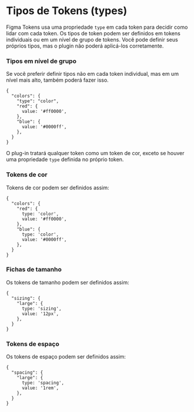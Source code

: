 # Tipos de Tokens (types)

Figma Tokens usa uma propriedade `type` em cada token para decidir como lidar com cada token. Os tipos de token podem ser definidos em tokens individuais ou em um nível de grupo de tokens. Você pode definir seus próprios tipos, mas o plugin não poderá aplicá-los corretamente.

### Tipos em nível de grupo

Se você preferir definir tipos não em cada token individual, mas em um nível mais alto, também poderá fazer isso.

```
{
  "colors": {
    "type": "color",
    "red": {
      value: '#ff0000',
    },
    "blue": {
      value: '#0000ff',
    },
  }
}
```

O plug-in tratará qualquer token como um token de cor, exceto se houver uma propriedade `type` definida no próprio token.

### Tokens de cor

Tokens de cor podem ser definidos assim:

```
{
  "colors": {
    "red": {
      type: 'color',
      value: '#ff0000',
    },
    "blue": {
      type: 'color',
      value: '#0000ff',
    },
  }
}
```

### Fichas de tamanho

Os tokens de tamanho podem ser definidos assim:

```
{
  "sizing": {
    "large": {
      type: 'sizing',
      value: '12px',
    },
  }
}
```

### Tokens de espaço

Os tokens de espaço podem ser definidos assim:

```
{
  "spacing": {
    "large": {
      type: 'spacing',
      value: '1rem',
    },
  }
}
```
